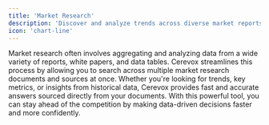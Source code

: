 ```yaml
---
title: 'Market Research'
description: 'Discover and analyze trends across diverse market reports and datasets'
icon: 'chart-line'
---
```


Market research often involves aggregating and analyzing data from a wide variety of reports, white papers, and data tables. Cerevox streamlines this process by allowing you to search across multiple market research documents and sources at once. Whether you're looking for trends, key metrics, or insights from historical data, Cerevox provides fast and accurate answers sourced directly from your documents. With this powerful tool, you can stay ahead of the competition by making data-driven decisions faster and more confidently.
